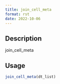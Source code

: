 ```yaml
--- 
title: join_cell_meta 
format: rst 
date: 2022-10-06 
--- 
```


## Description

join_cell_meta


## Usage

```r
join_cell_meta(dt_list)
```


